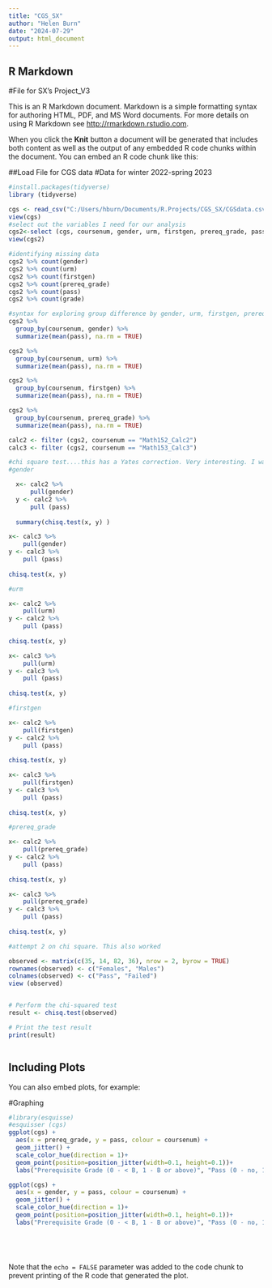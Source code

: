 ```yaml
---
title: "CGS_SX"
author: "Helen Burn"
date: "2024-07-29"
output: html_document
---
```


## R Markdown
#File for SX's Project_V3

This is an R Markdown document. Markdown is a simple formatting syntax for authoring HTML, PDF, and MS Word documents. For more details on using R Markdown see <http://rmarkdown.rstudio.com>.

When you click the **Knit** button a document will be generated that includes both content as well as the output of any embedded R code chunks within the document. You can embed an R code chunk like this:

##Load File for CGS data
#Data for winter 2022-spring 2023
```r
#install.packages(tidyverse)
library (tidyverse)
```
```r
cgs <- read_csv("C:/Users/hburn/Documents/R.Projects/CGS_SX/CGSdata.csv")
view(cgs)
#select out the variables I need for our analysis
cgs2<-select (cgs, coursenum, gender, urm, firstgen, prereq_grade, pass, grade)
view(cgs2)

```
```r
#identifying missing data
cgs2 %>% count(gender)
cgs2 %>% count(urm)
cgs2 %>% count(firstgen)
cgs2 %>% count(prereq_grade)
cgs2 %>% count(pass)
cgs2 %>% count(grade)

```
```r
#syntax for exploring group difference by gender, urm, firstgen, prereq_grade
cgs2 %>% 
  group_by(coursenum, gender) %>% 
  summarize(mean(pass), na.rm = TRUE)

cgs2 %>% 
  group_by(coursenum, urm) %>% 
  summarize(mean(pass), na.rm = TRUE)

cgs2 %>% 
  group_by(coursenum, firstgen) %>% 
  summarize(mean(pass), na.rm = TRUE)

cgs2 %>% 
  group_by(coursenum, prereq_grade) %>% 
  summarize(mean(pass), na.rm = TRUE)

calc2 <- filter (cgs2, coursenum == "Math152_Calc2")
calc3 <- filter (cgs2, coursenum == "Math153_Calc3")
```



```r
#chi square test....this has a Yates correction. Very interesting. I was able to get the right answers based onthe chisq calculator. 
#gender

  x<- calc2 %>% 
      pull(gender) 
  y <- calc2 %>% 
      pull (pass) 
    
  summary(chisq.test(x, y) )

x<- calc3 %>% 
    pull(gender) 
y <- calc3 %>% 
    pull (pass) 
  
chisq.test(x, y) 

#urm

x<- calc2 %>% 
    pull(urm) 
y <- calc2 %>% 
    pull (pass) 
  
chisq.test(x, y) 

x<- calc3 %>% 
    pull(urm) 
y <- calc3 %>% 
    pull (pass) 
  
chisq.test(x, y) 

#firstgen

x<- calc2 %>% 
    pull(firstgen) 
y <- calc2 %>% 
    pull (pass) 
  
chisq.test(x, y) 

x<- calc3 %>% 
    pull(firstgen) 
y <- calc3 %>% 
    pull (pass) 
  
chisq.test(x, y) 

#prereq_grade

x<- calc2 %>% 
    pull(prereq_grade) 
y <- calc2 %>% 
    pull (pass) 
  
chisq.test(x, y) 

x<- calc3 %>% 
    pull(prereq_grade) 
y <- calc3 %>% 
    pull (pass) 
  
chisq.test(x, y) 

```
```r
#attempt 2 on chi square. This also worked

observed <- matrix(c(35, 14, 82, 36), nrow = 2, byrow = TRUE)
rownames(observed) <- c("Females", "Males")
colnames(observed) <- c("Pass", "Failed")
view (observed)


# Perform the chi-squared test
result <- chisq.test(observed)

# Print the test result
print(result)



```


## Including Plots

You can also embed plots, for example:


#Graphing
```r

#library(esquisse)
#esquisser (cgs)
ggplot(cgs) +
  aes(x = prereq_grade, y = pass, colour = coursenum) +
  geom_jitter() +
  scale_color_hue(direction = 1)+ 
  geom_point(position=position_jitter(width=0.1, height=0.1))+
  labs("Prerequisite Grade (0 - < B, 1 - B or above)", "Pass (0 - no, 1 - yes)")

ggplot(cgs) +
  aes(x = gender, y = pass, colour = coursenum) +
  geom_jitter() +
  scale_color_hue(direction = 1)+ 
  geom_point(position=position_jitter(width=0.1, height=0.1))+
  labs("Prerequisite Grade (0 - < B, 1 - B or above)", "Pass (0 - no, 1 - yes)")



 
```



Note that the `echo = FALSE` parameter was added to the code chunk to prevent printing of the R code that generated the plot.
